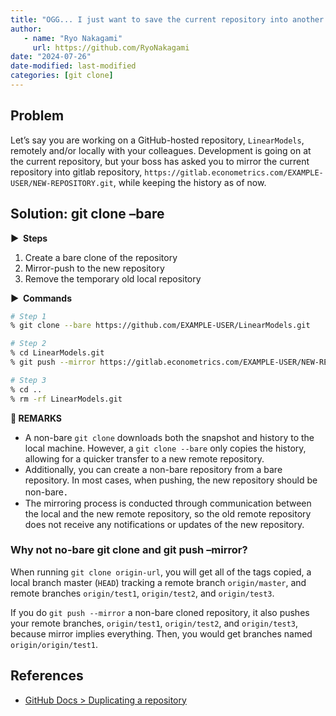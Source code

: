 ```yaml
---
title: "OGG... I just want to save the current repository into another remote..."
author: 
   - name: "Ryo Nakagami"
     url: https://github.com/RyoNakagami
date: "2024-07-26"
date-modified: last-modified
categories: [git clone]
---
```


## Problem

Let’s say you are working on a GitHub-hosted repository, `LinearModels`, remotely and/or locally with your colleagues.
Development is going on at the current repository, but your boss has asked you to mirror the current
repository into gitlab repository, `https://gitlab.econometrics.com/EXAMPLE-USER/NEW-REPOSITORY.git`, while keeping the history as of now.

## Solution: git clone --bare

<strong > &#9654;&nbsp; Steps</strong>

1. Create a bare clone of the repository
2. Mirror-push to the new repository
3. Remove the temporary old local repository 

<strong > &#9654;&nbsp; Commands</strong>

```zsh
# Step 1
% git clone --bare https://github.com/EXAMPLE-USER/LinearModels.git

# Step 2
% cd LinearModels.git
% git push --mirror https://gitlab.econometrics.com/EXAMPLE-USER/NEW-REPOSITORY.git

# Step 3
% cd ..
% rm -rf LinearModels.git
```

<div class="blog-custom-border">
<strong >📘 REMARKS</strong> <br>

- A non-bare `git clone` downloads both the snapshot and history to the local machine. However, a `git clone --bare` only copies the history, allowing for a quicker transfer to a new remote repository.
- Additionally, you can create a non-bare repository from a bare repository. In most cases, when pushing, the new repository should be non-bare．
- The mirroring process is conducted through communication between the local and the new remote repository, so the old remote repository does not receive any notifications or updates of the new repository.

</div>

### Why not no-bare git clone and git push --mirror?

When running `git clone origin-url`, you will get all of the tags copied,
a local branch master (`HEAD`) tracking a remote branch `origin/master`, and remote
branches `origin/test1`, `origin/test2`, and `origin/test3`. 

If you do `git push --mirror` a non-bare cloned repository, it also pushes your remote branches,
`origin/test1`, `origin/test2`, and `origin/test3`, because mirror implies everything.
Then, you would get branches named `origin/origin/test1`. 

References
----------
- [GitHub Docs > Duplicating a repository](https://docs.github.com/en/repositories/creating-and-managing-repositories/duplicating-a-repository)